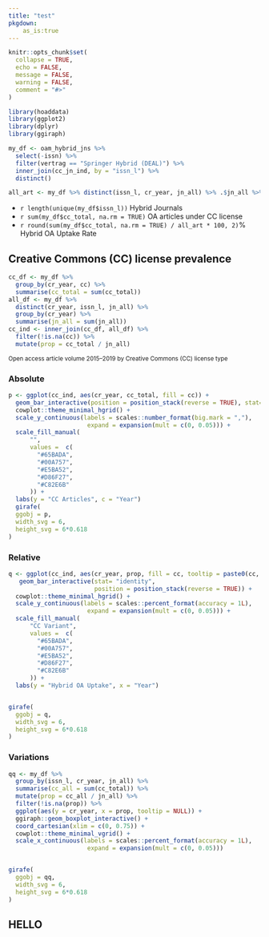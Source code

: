 ```yaml
---
title: "test"
pkgdown:
    as_is:true
---
```


```r
knitr::opts_chunk$set(
  collapse = TRUE,
  echo = FALSE,
  message = FALSE,
  warning = FALSE,
  comment = "#>"
)
```

```r
library(hoaddata)
library(ggplot2)
library(dplyr)
library(ggiraph)

my_df <- oam_hybrid_jns %>%
  select(-issn) %>%
  filter(vertrag == "Springer Hybrid (DEAL)") %>%
  inner_join(cc_jn_ind, by = "issn_l") %>%
  distinct()

all_art <- my_df %>% distinct(issn_l, cr_year, jn_all) %>% .$jn_all %>% sum()
```

- `r length(unique(my_df$issn_l))` Hybrid Journals
- `r sum(my_df$cc_total, na.rm = TRUE)` OA articles under CC license
- `r round(sum(my_df$cc_total, na.rm = TRUE) / all_art * 100, 2)`% Hybrid OA Uptake Rate

## Creative Commons (CC) license prevalence {.tabset}

```r
cc_df <- my_df %>%
  group_by(cr_year, cc) %>%
  summarise(cc_total = sum(cc_total))
all_df <- my_df %>%
  distinct(cr_year, issn_l, jn_all) %>%
  group_by(cr_year) %>%
  summarise(jn_all = sum(jn_all))
cc_ind <- inner_join(cc_df, all_df) %>%
  filter(!is.na(cc)) %>%
  mutate(prop = cc_total / jn_all)
```

<small>Open access article volume 2015–2019 by Creative Commons (CC) license type</small>

### Absolute {.active}

```r
p <- ggplot(cc_ind, aes(cr_year, cc_total, fill = cc)) +
  geom_bar_interactive(position = position_stack(reverse = TRUE), stat= "identity", aes(tooltip = cc_total)) +
  cowplot::theme_minimal_hgrid() +
  scale_y_continuous(labels = scales::number_format(big.mark = ","),
                      expand = expansion(mult = c(0, 0.05))) +
  scale_fill_manual(
      "",
      values =  c(
        "#65BADA",
        "#00A757",
        "#E5BA52",
        "#D86F27",
        "#C82E6B"
      )) +
  labs(y = "CC Articles", c = "Year") 
  girafe(
  ggobj = p,
  width_svg = 6,
  height_svg = 6*0.618
)
```

### Relative

```r
q <- ggplot(cc_ind, aes(cr_year, prop, fill = cc, tooltip = paste0(cc, ": ", prop))) +
   geom_bar_interactive(stat= "identity",
                        position = position_stack(reverse = TRUE)) +
  cowplot::theme_minimal_hgrid() +
  scale_y_continuous(labels = scales::percent_format(accuracy = 1L),
                      expand = expansion(mult = c(0, 0.05))) +
  scale_fill_manual(
      "CC Variant",
      values =  c(
        "#65BADA",
        "#00A757",
        "#E5BA52",
        "#D86F27",
        "#C82E6B"
      )) +
  labs(y = "Hybrid OA Uptake", x = "Year")


girafe(
  ggobj = q,
  width_svg = 6,
  height_svg = 6*0.618
)
```

### Variations


```r
qq <- my_df %>%
  group_by(issn_l, cr_year, jn_all) %>%
  summarise(cc_all = sum(cc_total)) %>%
  mutate(prop = cc_all / jn_all) %>%
  filter(!is.na(prop)) %>%
  ggplot(aes(y = cr_year, x = prop, tooltip = NULL)) +
  ggiraph::geom_boxplot_interactive() +
  coord_cartesian(xlim = c(0, 0.75)) +
  cowplot::theme_minimal_vgrid() +
  scale_x_continuous(labels = scales::percent_format(accuracy = 1L),
                      expand = expansion(mult = c(0, 0.05))) 


girafe(
  ggobj = qq,
  width_svg = 6,
  height_svg = 6*0.618
)
```

## HELLO


